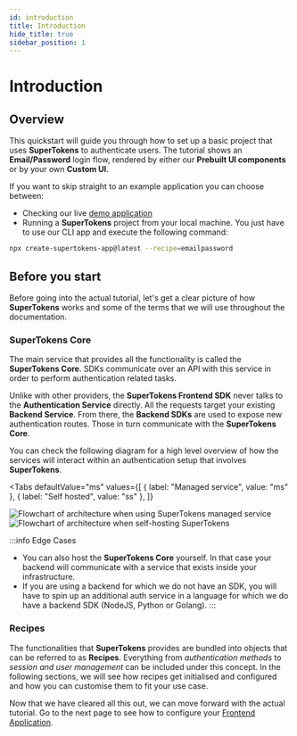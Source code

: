 ```yaml
---
id: introduction
title: Introduction
hide_title: true
sidebar_position: 1
---
```



# Introduction

## Overview

This quickstart will guide you through how to set up a basic project that uses **SuperTokens** to authenticate users.
The tutorial shows an **Email/Password** login flow, rendered by either our **Prebuilt UI components** or by your own **Custom UI**.

If you want to skip straight to an example application you can choose between:

- Checking our live [demo application](https://emailpassword.demo.supertokens.com/auth)
- Running a **SuperTokens** project from your local machine. You just have to use our CLI app and execute the following command:

```bash
npx create-supertokens-app@latest --recipe=emailpassword
```

## Before you start

Before going into the actual tutorial, let's get a clear picture of how **SuperTokens** works and some of the terms that we will use throughout the documentation.

### SuperTokens Core

The main service that provides all the functionality is called the **SuperTokens Core**. SDKs communicate over an API with this service in order to
perform authentication related tasks.

Unlike with other providers, the **SuperTokens Frontend SDK** never talks to the **Authentication Service** directly.
All the requests target your existing **Backend Service**.
From there, the **Backend SDKs** are used to expose new authentication routes. Those in turn communicate with the **SuperTokens Core**.

You can check the following diagram for a high level overview of how the services will interact within an authentication setup that involves **SuperTokens**.

<Tabs
  defaultValue="ms"
  values={[
    { label: "Managed service", value: "ms" },
    { label: "Self hosted", value: "ss" },
  ]}
>
  <TabItem value="ms">
    <img
      src="/img/architecture/managed_service_without_dashboard.png"
      alt="Flowchart of architecture when using SuperTokens managed service"
    />
  </TabItem>
  <TabItem value="ss">
    <img
      src="/img/architecture/self_hosted_without_dashboard.png"
      alt="Flowchart of architecture when self-hosting SuperTokens"
    />
  </TabItem>
</Tabs>

:::info Edge Cases

- You can also host the **SuperTokens Core** yourself. In that case your backend will communicate with a service that exists inside your infrastructure.
- If you are using a backend for which we do not have an SDK, you will have to spin up an additional auth service in a language for which we do have a backend SDK (NodeJS, Python or Golang).
  :::

### Recipes

The functionalities that **SuperTokens** provides are bundled into objects that can be referred to as **Recipes**.
Everything from _authentication methods_ to _session and user management_ can be included under this concept.
In the following sections, we will see how recipes get initialised and configured and how you can customise them to fit your use case.

Now that we have cleared all this out, we can move forward with the actual tutorial.
Go to the next page to see how to configure your [Frontend Application](./frontend-setup).
